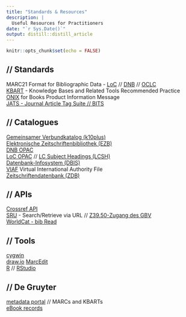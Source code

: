 ```yaml
---
title: "Standards & Resources"
description: |
  Useful Resources for Practitioners
date: "`r Sys.Date()`"
output: distill::distill_article
---
```


```r
knitr::opts_chunk$set(echo = FALSE)
```

## // Standards

MARC21 Format for Bibliographic Data  - [LoC](https://www.loc.gov/marc/bibliographic) // [DNB](https://www.dnb.de/marc21) // [OCLC](https://www.oclc.org/bibformats/en/about.html)  
[KBART](https://www.niso.org/standards-committees/kbart) - Knowledge Bases and Related Tools Recommended Practice  
[ONIX](https://www.editeur.org/8/ONIX/) for Books Product Information Message  
[JATS - Journal Article Tag Suite // BITS](https://jats.nlm.nih.gov)  

## // Catalogues

[Gemeinsamer Verbundkatalog (k10plus)](https://kxp.k10plus.de/)  
[Elektronische Zeitschriftenbibliothek (EZB)](http://ezb.uni-regensburg.de/)  
[DNB OPAC](https://portal.dnb.de/opac.htm)  
[LoC OPAC](https://catalog.loc.gov/vwebv/searchAdvanced) // [LC Subject Headings (LCSH)](https://id.loc.gov/authorities/subjects.html)  
[Datenbank-Infosystem (DBIS)](https://dbis.ur.de/)  
[VIAF](https://viaf.org/) Virtual International Authority File  
[Zeitschriftendatenbank (ZDB)](https://zdb-katalog.de/index.xhtml)  

## // APIs

[Crossref API](https://api.crossref.org/)  
[SRU](https://www.loc.gov/standards/sru/) - Search/Retrieve via URL // [Z39.50-Zugang des GBV](https://verbundwiki.gbv.de/display/VZG/Schnittstellen)  
[WorldCat - bib Read](https://developer.api.oclc.org/)  

## // Tools

[cygwin](https://cygwin.com/install.html)  
[draw.io](https://app.diagrams.net)
[MarcEdit](https://marcedit.reeset.net/)  
[R](https://www.r-project.org) // [RStudio](https://www.rstudio.com/products/rstudio/)  

## // De Gruyter

[metadata portal](https://oschmalfuss.github.io/degruyter/FTP-Index.html) // MARCs and KBARTs  
[eBook records](https://oschmalfuss.github.io/degruyter/DG-title-records.html)  
